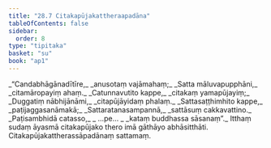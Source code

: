 ```yaml
---
title: "28.7 Citakapūjakattheraapadāna"
tableOfContents: false
sidebar:
  order: 8
type: "tipitaka"
basket: "su"
book: "ap1"
---
```



<DynamicBreadcrumb />

<Division number="27" book="ap1">

<Paragraph number="3261" type="verses" book="ap1">
_“Candabhāgānadītīre,_  
_anusotaṃ vajāmahaṃ;_  
_Satta māluvapupphāni,_  
_citamāropayiṃ ahaṃ._  

</Paragraph>

</Division>
<Division number="28" book="ap1">

<Paragraph number="3262" type="verses" book="ap1">
_Catunnavutito kappe,_  
_citakaṃ yamapūjayiṃ;_  
_Duggatiṃ nābhijānāmi,_  
_citapūjāyidaṃ phalaṃ._  

</Paragraph>

</Division>
<Division number="29" book="ap1">

<Paragraph number="3263" type="verses" book="ap1">
_Sattasaṭṭhimhito kappe,_  
_paṭijaggasanāmakā;_  
_Sattaratanasampannā,_  
_sattāsuṃ cakkavattino._  

</Paragraph>

</Division>
<Division number="30" book="ap1">

<Paragraph number="3264" type="verses" book="ap1">
_Paṭisambhidā catasso,_  
_ …pe… _  
_kataṃ buddhassa sāsanaṃ”._  

</Paragraph>

<Paragraph number="3265" book="ap1">
Itthaṃ sudaṃ āyasmā citakapūjako thero imā gāthāyo abhāsitthāti.

</Paragraph>
</Division>

<Paragraph number="3266" type="center" book="ap1">
Citakapūjakattherassāpadānaṃ sattamaṃ.
</Paragraph>